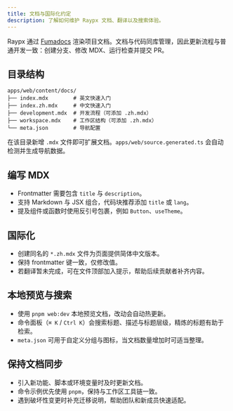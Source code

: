 ```yaml
---
title: 文档与国际化约定
description: 了解如何维护 Raypx 文档、翻译以及搜索体验。
---
```


Raypx 通过 [Fumadocs](https://fumadocs.vercel.app/) 渲染项目文档。文档与代码同库管理，因此更新流程与普通开发一致：创建分支、修改 MDX、运行检查并提交 PR。

## 目录结构

```
apps/web/content/docs/
├── index.mdx        # 英文快速入门
├── index.zh.mdx     # 中文快速入门
├── development.mdx  # 开发流程（可添加 .zh.mdx）
├── workspace.mdx    # 工作区结构（可添加 .zh.mdx）
└── meta.json        # 导航配置
```

在该目录新增 `.mdx` 文件即可扩展文档。`apps/web/source.generated.ts` 会自动检测并生成导航数据。

## 编写 MDX

- Frontmatter 需要包含 `title` 与 `description`。
- 支持 Markdown 与 JSX 组合，代码块推荐添加 `title` 或 `lang`。
- 提及组件或函数时使用反引号包裹，例如 `Button`、`useTheme`。

## 国际化

- 创建同名的 `*.zh.mdx` 文件为页面提供简体中文版本。
- 保持 frontmatter 键一致，仅修改值。
- 若翻译暂未完成，可在文件顶部加入提示，帮助后续贡献者补齐内容。

## 本地预览与搜索

- 使用 `pnpm web:dev` 本地预览文档，改动会自动热更新。
- 命令面板（`⌘ K` / `Ctrl K`）会搜索标题、描述与标题层级，精炼的标题有助于检索。
- `meta.json` 可用于自定义分组与图标，当文档数量增加时可适当整理。

## 保持文档同步

- 引入新功能、脚本或环境变量时及时更新文档。
- 命令示例优先使用 `pnpm`，保持与工作区工具链一致。
- 遇到破坏性变更时补充迁移说明，帮助团队和新成员快速适配。
